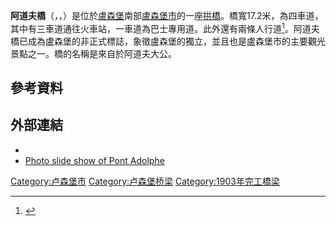 '''阿道夫橋'''（{{lang-lb|Adolphe-Bréck}}，{{lang-fr|Pont Adolphe}}，{{lang-de|Adolphe-Brücke}}）是位於[[盧森堡|盧森堡]]南部[[盧森堡市|盧森堡市]]的一座[[拱橋|拱橋]]。橋寬17.2米，為四車道，其中有三車道通往火車站，一車道為巴士專用道。此外還有兩條人行道<ref name="Le Pont Adolphe à Luxembourg">{{cite web |url=http://www.gouvernement.lu/salle_presse/actualite/2005/08/04wiseler_pont_adolphe/Dossier-presse-nouveau.pdf |format=PDF |title=Le Pont Adolphe à Luxembourg |accessdate=2006-08-03 |date=2005-08-04 |publisher=Service Information et Presse |language=fr |archive-date=2013-10-19 |archive-url=https://web.archive.org/web/20131019112136/http://www.gouvernement.lu/salle_presse/actualite/2005/08/04wiseler_pont_adolphe/Dossier-presse-nouveau.pdf |dead-url=no }}</ref>。阿道夫橋已成為盧森堡的非正式標誌，象徵盧森堡的獨立，並且也是盧森堡市的主要觀光景點之一。橋的名稱是來自於阿道夫大公。
==參考資料==
{{reflist}}
==外部連結==
{{commons category|Adolphe bridge}}
* {{structurae|id=s0000519|title=Adolphe Bridge}}
* [http://slideroll.com/?s=9gbx82m0 Photo slide show of Pont Adolphe] {{Wayback|url=http://slideroll.com/?s=9gbx82m0 |date=20190713172240 }}
[[Category:卢森堡市|Category:卢森堡市]]
[[Category:卢森堡桥梁|Category:卢森堡桥梁]]
[[Category:1903年完工橋梁|Category:1903年完工橋梁]]